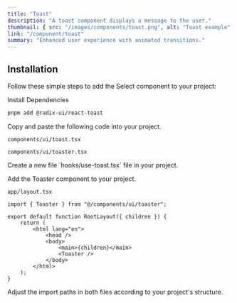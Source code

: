```yaml
---
title: "Toast"
description: "A toast component displays a message to the user."
thumbnail: { src: "/images/components/toast.png", alt: "Toast example" }
link: "/component/toast"
summary: "Enhanced user experience with animated transitions."
---
```


<ComponentPreview name="toast-demo" />

## Installation

Follow these simple steps to add the Select component to your project:

<Steps>

<Step>Install Dependencies</Step>

```bash
pnpm add @radix-ui/react-toast
```

<Step>Copy and paste the following code into your project.</Step>

`components/ui/toast.tsx`

<CollapsibleSource name="toast" />

`components/ui/toaster.tsx`

<CollapsibleSource name="toaster" />

<Step>
Create a new file `hooks/use-toast.tsx` file in your project.
</Step>

<CollapsibleSource name="use-toast" />

<Step>Add the Toaster component to your project.</Step>

`app/layout.tsx`

```tsx
import { Toaster } from "@/components/ui/toaster";

export default function RootLayout({ children }) {
    return (
        <html lang="en">
            <head />
            <body>
                <main>{children}</main>
                <Toaster />
            </body>
        </html>
    );
}
```

<Step>
    Adjust the import paths in both files according to your project's structure.
</Step>

</Steps>
